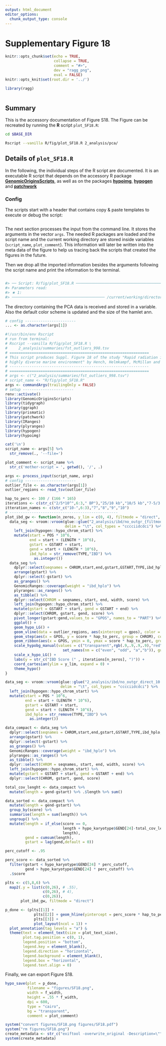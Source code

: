 ```yaml
---
output: html_document
editor_options:
  chunk_output_type: console
---
```

# Supplementary Figure 18

```r
knitr::opts_chunk$set(echo = TRUE,
                      collapse = TRUE,
                      comment = "#>",
                      dev = "ragg_png",
                      eval = FALSE)
knitr::opts_knit$set(root.dir = '../')

library(ragg)
```


```r
```

## Summary

This is the accessory documentation of Figure S18.
The Figure can be recreated by running the **R** script `plot_SF18.R`:

```sh
cd $BASE_DIR

Rscript --vanilla R/fig/plot_SF18.R 2_analysis/pca/

```

## Details of `plot_SF18.R`

In the following, the individual steps of the R script are documented.
It is an executable R script that depends on the accessory R package [**GenomicOriginsScripts**](https://k-hench.github.io/GenomicOriginsScripts), as well as on the packages [**hypoimg**](https://k-hench.github.io/hypoimg), [**hypogen**](https://k-hench.github.io/hypogen) and [**patchwork**](https://patchwork.data-imaginist.com/)

### Config

The scripts start with a header that contains copy & paste templates to execute or debug the script:

```r

```

The next section processes the input from the command line.
It stores the arguments in the vector `args`.
The needed R packages are loaded and the script name and the current working directory are stored inside variables (`script_name`, `plot_comment`).
This information will later be written into the meta data of the figure to help us tracing back the scripts that created the figures in the future.

Then we drop all the imported information besides the arguments following the script name and print the information to the terminal.

```r

```

```r
#> ── Script: R/fig/plot_SF18.R ────────────────────────────────────────────
#> Parameters read:
#> ★ 1:
#> ────────────────────────────────────────── /current/working/directory ──
```

The directory containing the PCA data is received and stored in a variable.
Also the default color scheme is updated and the size of the hamlet ann.

```r
# config -----------------------
... <- as.character(args[1])
```


```r
#!/usr/bin/env Rscript
# run from terminal:
# Rscript --vanilla R/fig/plot_SF18.R \
#     2_analysis/summaries/fst_outliers_998.tsv
# ===============================================================
# This script produces Suppl. Figure 18 of the study "Rapid radiation in a
# highly diverse marine environment" by Hench, Helmkampf, McMillan and Puebla
# ---------------------------------------------------------------
# ===============================================================
# args <- c("2_analysis/summaries/fst_outliers_998.tsv")
# script_name <- "R/fig/plot_SF18.R"
args <- commandArgs(trailingOnly = FALSE)
# setup -----------------------
renv::activate()
library(GenomicOriginsScripts)
library(tidygraph)
library(ggraph)
library(prismatic)
library(patchwork)
library(IRanges)
library(plyranges)
library(hypogen)
library(hypoimg)

cat('\n')
script_name <- args[5] %>%
  str_remove(., '--file=')

plot_comment <- script_name %>%
  str_c('mother-script = ', getwd(), '/', .)

args <- process_input(script_name, args)
# config -----------------------
outlier_file <- as.character(args[1])
outlier_regions <- read_tsv(outlier_file)

hap_to_perc <- 100 / (166 * 165)
iterations <- c(str_c("2/5*10^",6:3," BP"),"25/10 kb","10/5 kb","7-5/3 kb","15/7.5 kb")
itteration_names <- c(str_c("10-",6:3),"7","8","9","10")
# -------------------------------------------------
plot_ibd_gw <- function(n_zeros, y_lim = c(0, 4), filtmode = "direct", y_lab = ""){
  data_seg <- vroom::vroom(glue::glue("2_analysis/ibd/no_outgr_{filtmode}_{itteration_names[n_zeros]}.segments.tsv"),
                           delim = "\t", col_types = "cccciidcdci") %>%
    left_join(hypogen::hypo_chrom_start) %>%
    mutate(start = POS * 10^6,
           end = start + (LENGTH * 10^6),
           gstart = GSTART + start,
           gend = start + (LENGTH * 10^6),
           ibd_hplo = str_remove(TYPE,"IBD") %>%
             as.integer())
  data_seg %>%
    dplyr::select(seqnames = CHROM,start,end,gstart,GSTART,TYPE,ibd_hplo,ID1,ID2) %>%
    arrange(gstart) %>%
    dplyr::select(-gstart) %>%
    as_granges() %>%
    GenomicRanges::coverage(weight = "ibd_hplo") %>%
    plyranges::as_ranges() %>%
    as_tibble() %>%
    dplyr::select(CHROM = seqnames, start, end, width, score) %>%
    left_join(hypogen::hypo_chrom_start) %>%
    mutate(gstart = GSTART + start, gend = GSTART + end) %>%
    dplyr::select(CHROM, gstart, gend, score) %>%
    pivot_longer(gstart:gend,values_to = "GPOS", names_to = "PART") %>%
    ggplot() +
    geom_hypo_LG() +
    geom_vline(data = outlier_regions, aes(xintercept = gpos), color = rgb(1,0,0,.2), size = .3) +
    geom_step(aes(x = GPOS, y = score * hap_to_perc, group = CHROM), color = rgb(.3,.3,.3), size = .3) +
    geom_ribbon(aes(x = GPOS, ymin = 0, ymax = score * hap_to_perc, group = CHROM), fill = rgb(0,0,0,.5)) +
    scale_hypobg_manual(values = c("transparent",rgb(.9,.9,.9,.9),"red","blue") %>%
                          set_names(nm = c("even", "odd", "a","b")), guide = "none")+
    scale_x_hypo_LG() +
    labs(y = str_c("IBD Score (" , iterations[n_zeros], ")")) +
    coord_cartesian(ylim = y_lim, expand = 0) +
    theme_hypo()
}

data_seg <- vroom::vroom(glue::glue("2_analysis/ibd/no_outgr_direct_10.segments.tsv"),
                         delim = "\t", col_types = "cccciidcdci") %>%
  left_join(hypogen::hypo_chrom_start) %>%
  mutate(start = POS * 10^6,
         end = start + (LENGTH * 10^6),
         gstart = GSTART + start,
         gend = start + (LENGTH * 10^6),
         ibd_hplo = str_remove(TYPE,"IBD") %>%
           as.integer())

data_compact <- data_seg %>%
  dplyr::select(seqnames = CHROM,start,end,gstart,GSTART,TYPE,ibd_hplo,ID1,ID2) %>%
  arrange(gstart) %>%
  dplyr::select(-gstart) %>%
  as_granges() %>%
  GenomicRanges::coverage(weight = "ibd_hplo") %>%
  plyranges::as_ranges() %>%
  as_tibble() %>%
  dplyr::select(CHROM = seqnames, start, end, width, score) %>%
  left_join(hypogen::hypo_chrom_start) %>%
  mutate(gstart = GSTART + start, gend = GSTART + end) %>%
  dplyr::select(CHROM, gstart, gend, score)

total_cov_lenght <- data_compact %>%
  mutate(length = gend-gstart) %>% .$length %>% sum()

data_sorted <- data_compact %>%
  mutate(length = gend-gstart) %>%
  group_by(score) %>%
  summarise(length = sum(length)) %>%
  ungroup() %>%
  mutate(length = if_else(score == 0,
                          length + hypo_karyotype$GEND[24]-total_cov_lenght, # attach uncovered chrom ends
                          length),
         gend = cumsum(length),
         gstart = lag(gend,default = 0))

perc_cutoff <- .95

perc_score <- data_sorted %>%
  filter(gstart < hypo_karyotype$GEND[24] * perc_cutoff,
         gend > hypo_karyotype$GEND[24] * perc_cutoff) %>%
  .$score

plts <- c(5,8,6) %>%
  map2(.y = list(c(0,26), # .55),
                 c(0,26), # 4),
                 c(0,26)),
       plot_ibd_gw, filtmode = "direct")

p_done <- (plts[[1]] +
             plts[[2]] + geom_hline(yintercept = perc_score * hap_to_perc, color = "#11C269", size = .3, alpha = .7) +
             plts[[3]] +
             plot_layout(ncol = 1)) +
  plot_annotation(tag_levels = "a") &
  theme(text = element_text(size = plot_text_size),
        plot.tag.position = c(0, 1),
        legend.position = "bottom",
        legend.key = element_blank(),
        legend.direction = "horizontal",
        legend.background = element_blank(),
        legend.box = "horizontal",
        legend.text.align = 0)
```

Finally, we can export Figure S18.

```r
hypo_save(plot = p_done,
          filename = "figures/SF18.png",
          width = f_width,
          height = .55 * f_width,
          dpi = 600,
          type = "cairo",
          bg = "transparent",
          comment = plot_comment)

system("convert figures/SF18.png figures/SF18.pdf")
system("rm figures/SF18.png")
create_metadata <- str_c("exiftool -overwrite_original -Description=\"", plot_comment, "\" figures/SF18.pdf")
system(create_metadata)
```
